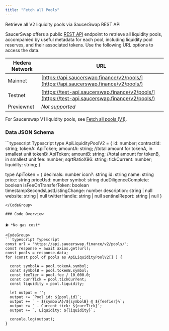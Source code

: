 ```yaml
---
title: "Fetch all Pools"
---
```


Retrieve all V2 liquidity pools via SaucerSwap REST API

SaucerSwap offers a public [REST API](/v/developer/rest-api) endpoint to retrieve all liquidity pools, accompanied by useful metadata for each pool, including liquidity pool reserves, and their associated tokens. Use the following URL options to access the data.

| Hedera Network | URL                                                                                            |
| -------------- | ---------------------------------------------------------------------------------------------- |
| Mainnet        | [https://api.saucerswap.finance/v2/pools/](https://api.saucerswap.finance/v2/pools/)           |
| Testnet        | [https://test-api.saucerswap.finance/v2/pools/](https://test-api.saucerswap.finance/v2/pools/) |
| Previewnet     | *Not supported*                                                                                |

For Saucerswap V1 liquidity pools, see [Fetch all pools (V1)](/v/developer/saucerswap-v1/liquidity-operations/fetch-all-pools).

### Data JSON Schema

<CodeGroup>
  ```typescript Typescript
  type ApiLiquidityPoolV2 = {
    id: number;
    contractId: string;
    tokenA: ApiToken;
    amountA: string; //total amount for tokenA, in smallest unit
    tokenB: ApiToken;
    amountB: string; //total amount for tokenB, in smallest unit
    fee: number;
    sqrtRatioX96: string;
    tickCurrent: number;
    liquidity: string;
  }

  type ApiToken = {
    decimals: number
    icon?: string
    id: string
    name: string
    price: string
    priceUsd: number
    symbol: string
    dueDiligenceComplete: boolean
    isFeeOnTransferToken: boolean
    timestampSecondsLastListingChange: number
    description: string | null
    website: string | null
    twitterHandle: string | null
    sentinelReport: string | null
  }
  ```
</CodeGroup>

### Code Overview

⛽ *No gas cost*

<CodeGroup>
  ```typescript Typescript
  const url = 'https://api.saucerswap.finance/v2/pools/';  
  const response = await axios.get(url);
  const pools = response.data;
  for (const pool of pools as ApiLiquidityPoolV2[] ) {

    const symbolA = pool.tokenA.symbol;
    const symbolB = pool.tokenB.symbol;
    const feeTier = pool.fee / 10_000.0;
    const currTick = pool.tickCurrent;
    const liquidity = pool.liquidity;

    let output = '';
    output += `Pool id: ${pool.id}`;
    output += ` - ${symbolA}/${symbolB} @ ${feeTier}%`;
    output += ` - Current tick: ${currTick}`;
    output += `, Liquidity: ${liquidity}`;

    console.log(output);
  }
  ```
</CodeGroup>